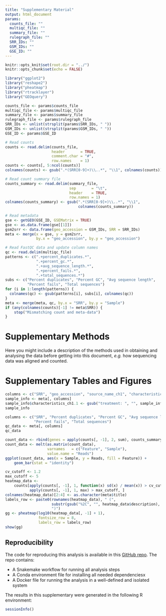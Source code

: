 ```yaml
---
title: "Supplementary Material"
output: html_document
params:
  counts_file: ""
  multiqc_file: ""
  summary_file: ""
  rulegraph_file: ""
  SRR_IDs: ""
  GSM_IDs: ""
  GSE_ID: ""
---
```


```r
knitr::opts_knit$set(root.dir = "../")
knitr::opts_chunk$set(echo = FALSE)
```

```r
library("ggplot2")
library("reshape2")
library("pheatmap")
library("rtracklayer")
library("GEOquery")
```

```r
counts_file <- params$counts_file
multiqc_file <- params$multiqc_file
summary_file <- params$summary_file
rulegraph_file <- params$rulegraph_file
SRR_IDs <- unlist(strsplit(params$SRR_IDs, " "))
GSM_IDs <- unlist(strsplit(params$GSM_IDs, " "))
GSE_ID <- params$GSE_ID
```

```r
# Read counts
counts <- read.delim(counts_file,
                     header       = TRUE,
                     comment.char = "#",
                     row.names    = 1)
counts <- counts[, 5:ncol(counts)]
colnames(counts) <- gsub(".*(SRR[0-9]+)\\..*", "\\1", colnames(counts))

# Read count summary file
counts_summary <- read.delim(summary_file,
                             sep       = "\t",
                             header    = TRUE,
                             row.names = 1)
colnames(counts_summary) <- gsub(".*(SRR[0-9]+)\\..*", "\\1",
                                 colnames(counts_summary))

# Read metadata
gse <- getGEO(GSE_ID, GSEMatrix = TRUE)
gse <- as.data.frame(gse[[1]])
gsm2srr <- data.frame(geo_accession = GSM_IDs, SRR = SRR_IDs)
meta <- merge(x = gse, y = gsm2srr,
              by.x = "geo_accession", by.y = "geo_accession")

# Read FastQC data and update column names
qc <- read.delim(multiqc_file)
patterns <- c(".+percent_duplicates.*",
              ".+percent_gc.*",
              ".+avg_sequence_length.*",
              ".+percent_fails.*",
              ".+total_sequences.*")
subs <- c("Percent duplicates", "Percent GC", "Avg sequence length",
          "Percent fails", "Total sequences")
for (i in 1:length(patterns)) {
  colnames(qc) <- gsub(patterns[i], subs[i], colnames(qc))
}
meta <- merge(meta, qc, by.x = "SRR", by.y = "Sample")
if (any(colnames(counts)[-1] != meta$SRR)) {
    stop("Mismatching count and meta-data")
}
```

# Supplementary Methods

Here you might include a description of the methods used in obtaining and
analysing the data before getting into this document, *e.g.* how sequencing data
was aligned and counted.

# Supplementary Tables and Figures

```r
columns <- c("SRR", "geo_accession", "source_name_ch1", "characteristics_ch1.1")
sample_info <- meta[, columns]
sample_info$characteristics_ch1.1 <- gsub("treatment: ", "", sample_info$characteristics_ch1.1)
sample_info
```

```r
columns <- c("SRR", "Percent duplicates", "Percent GC", "Avg sequence length",
             "Percent fails", "Total sequences")
qc_data <- meta[, columns]
qc_data
```

```r
count_data <- rbind(genes = apply(counts[, -1], 2, sum), counts_summary)
count_data <- melt(as.matrix(count_data),
                   varnames   = c("Feature", "Sample"),
                   value.name = "Reads")
ggplot(count_data, aes(x = Sample, y = Reads, fill = Feature)) +
    geom_bar(stat = "identity")
```

```r
cv_cutoff <- 1.2
max_cutoff <- 5
heatmap_data <-
    counts[apply(counts[, -1], 1, function(x) sd(x) / mean(x)) > cv_cutoff &
           apply(counts[, -1], 1, max) > max_cutoff, ]
colnames(heatmap_data)[2:4] <- as.character(meta$title)
labels_row <- paste0(rownames(heatmap_data), " (",
                     substr(gsub("%2C", "", heatmap_data$description), 1, 50),
                     ")")
gg <- pheatmap(log10(heatmap_data[, -1] + 1),
               fontsize_row = 8,
               labels_row = labels_row)
show(gg)
```

## Reproducibility

The code for reproducing this analysis is available in this [GitHub repo](https://github.com/NBISweden/workshop-reproducible-research/tree/master/docker).
The repo contains:

* A Snakemake workflow for running all analysis steps
* A Conda environment file for installing all needed dependenciesx
* A Docker file for running the analysis in a well-defined and isolated system

The results in this supplementary were generated in the following R environment:

```r
sessionInfo()
```
